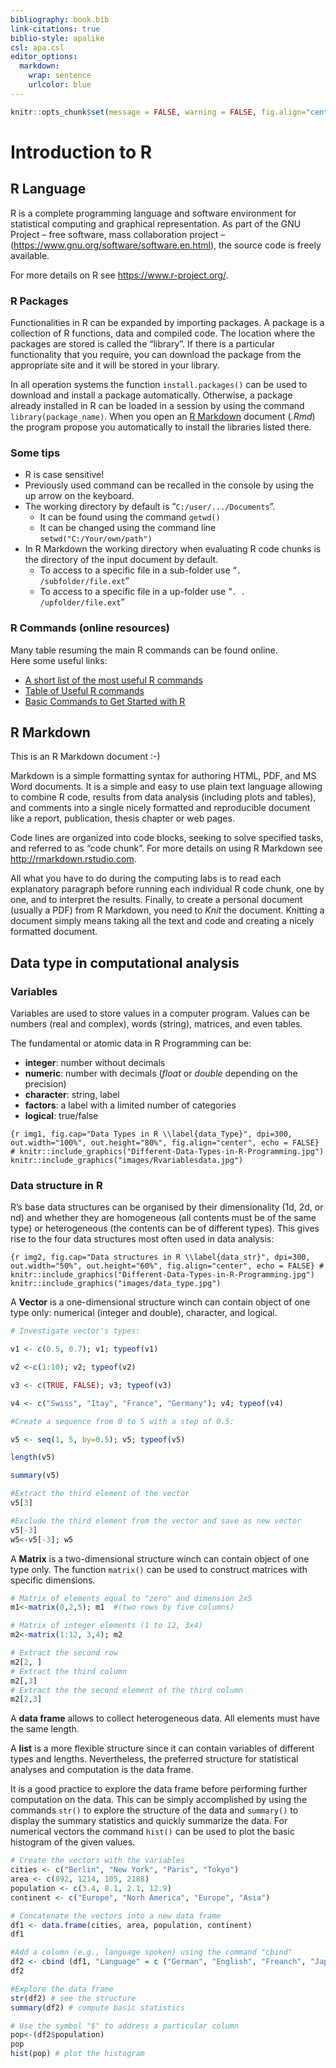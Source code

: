 ```yaml
---
bibliography: book.bib
link-citations: true
biblio-style: apalike
csl: apa.csl
editor_options: 
  markdown: 
    wrap: sentence
    urlcolor: blue
---
```


```r
knitr::opts_chunk$set(message = FALSE, warning = FALSE, fig.align="center")
```

# Introduction to R {#intro-r}

## R Language

R is a complete programming language and software environment for statistical computing and graphical representation.
As part of the GNU Project -- free software, mass collaboration project -- (<https://www.gnu.org/software/software.en.html>), the source code is freely available.

For more details on R see <https://www.r-project.org/>.

### R Packages

Functionalities in R can be expanded by importing packages.
A package is a collection of R functions, data and compiled code.
The location where the packages are stored is called the "library".
If there is a particular functionality that you require, you can download the package from the appropriate site and it will be stored in your library.

In all operation systems the function `install.packages()` can be used to download and install a package automatically.
Otherwise, a package already installed in R can be loaded in a session by using the command `library(package_name)`.
When you open an [R Markdown] document (*.Rmd*) the program propose you automatically to install the libraries listed there.

### Some tips

-   R is case sensitive!
-   Previously used command can be recalled in the console by using the up arrow on the keyboard.
-   The working directory by default is "`C:/user/.../Documents`".
    -   It can be found using the command `getwd()`
    -   It can be changed using the command line `setwd("C:/Your/own/path")`
-   In R Markdown the working directory when evaluating R code chunks is the directory of the input document by default.
    -   To access to a specific file in a sub-folder use "`. /subfolder/file.ext`"
    -   To access to a specific file in a up-folder use "`. . /upfolder/file.ext`"

### R Commands (online resources)

Many table resuming the main R commands can be found online.\
Here some useful links:

-   [A short list of the most useful R commands](https://www.maths.usyd.edu.au/u/jchan/Rcommands.pdf)
-   [Table of Useful R commands](https://sites.calvin.edu/scofield/courses/m143/materials/RcmdsFromClass.pdf)
-   [Basic Commands to Get Started with R](https://rpubs.com/ssammut/ResearchStats)

## R Markdown

This is an R Markdown document :-)

Markdown is a simple formatting syntax for authoring HTML, PDF, and MS Word documents.
It is a simple and easy to use plain text language allowing to combine R code, results from data analysis (including plots and tables), and comments into a single nicely formatted and reproducible document like a report, publication, thesis chapter or web pages.

Code lines are organized into code blocks, seeking to solve specified tasks, and referred to as "code chunk".
For more details on using R Markdown see <http://rmarkdown.rstudio.com>.

All what you have to do during the computing labs is to read each explanatory paragraph before running each individual R code chunk, one by one, and to interpret the results.
Finally, to create a personal document (usually a PDF) from R Markdown, you need to *Knit* the document.
Knitting a document simply means taking all the text and code and creating a nicely formatted document.

## Data type in computational analysis

### Variables

Variables are used to store values in a computer program.
Values can be numbers (real and complex), words (string), matrices, and even tables.

The fundamental or atomic data in R Programming can be:

-   **integer**: number without decimals
-   **numeric**: number with decimals (*float* or *double* depending on the precision)
-   **character**: string, label
-   **factors**: a label with a limited number of categories
-   **logical**: true/false

```{r img1, fig.cap="Data Types in R \\label{data_Type}", dpi=300, out.width="100%", out.height="80%", fig.align="center", echo = FALSE}
# knitr::include_graphics("Different-Data-Types-in-R-Programming.jpg")
knitr::include_graphics("images/Rvariablesdata.jpg")
```

### Data structure in R

R's base data structures can be organised by their dimensionality (1d, 2d, or nd) and whether they are homogeneous (all contents must be of the same type) or heterogeneous (the contents can be of different types).
This gives rise to the four data structures most often used in data analysis:

```{r img2, fig.cap="Data structures in R \\label{data_str}", dpi=300, out.width="50%", out.height="60%", fig.align="center", echo = FALSE}
# knitr::include_graphics("Different-Data-Types-in-R-Programming.jpg")
knitr::include_graphics("images/data_type.jpg")
```

A **Vector** is a one-dimensional structure winch can contain object of one type only: numerical (integer and double), character, and logical.

```r
# Investigate vector's types:

v1 <- c(0.5, 0.7); v1; typeof(v1)

v2 <-c(1:10); v2; typeof(v2)

v3 <- c(TRUE, FALSE); v3; typeof(v3)

v4 <- c("Swiss", "Itay", "France", "Germany"); v4; typeof(v4)
```

```r
#Create a sequence from 0 to 5 with a step of 0.5:

v5 <- seq(1, 5, by=0.5); v5; typeof(v5)

length(v5)

summary(v5)
```

```r
#Extract the third element of the vector
v5[3]

#Exclude the third element from the vector and save as new vector
v5[-3]
w5<-v5[-3]; w5

```

A **Matrix** is a two-dimensional structure winch can contain object of one type only.
The function `matrix()` can be used to construct matrices with specific dimensions.

```r

# Matrix of elements equal to "zero" and dimension 2x5 
m1<-matrix(0,2,5); m1  #(two rows by five columns)

# Matrix of integer elements (1 to 12, 3x4) 
m2<-matrix(1:12, 3,4); m2 

# Extract the second row
m2[2, ]
# Extract the third column
m2[,3]
# Extract the the second element of the third column
m2[2,3]
```

A **data frame** allows to collect heterogeneous data.
All elements must have the same length.

A **list** is a more flexible structure since it can contain variables of different types and lengths.
Nevertheless, the preferred structure for statistical analyses and computation is the data frame.

It is a good practice to explore the data frame before performing further computation on the data.
This can be simply accomplished by using the commands `str()` to explore the structure of the data and `summary()` to display the summary statistics and quickly summarize the data.
For numerical vectors the command `hist()` can be used to plot the basic histogram of the given values.

```r

# Create the vectors with the variables
cities <- c("Berlin", "New York", "Paris", "Tokyo")
area <- c(892, 1214, 105, 2188)
population <- c(3.4, 8.1, 2.1, 12.9)
continent <- c("Europe", "Norh America", "Europe", "Asia")
```

```r

# Concatenate the vectors into a new data frame
df1 <- data.frame(cities, area, population, continent)
df1

#Add a column (e.g., language spoken) using the command "cbind"
df2 <- cbind (df1, "Language" = c ("German", "English", "Freanch", "Japanese"))
df2
```

```r

#Explore the data frame
str(df2) # see the structure
summary(df2) # compute basic statistics

# Use the symbol "$" to address a particular column
pop<-(df2$population)
pop
hist(pop) # plot the histogram
```
